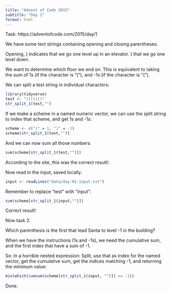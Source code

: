 ```yaml
---
title: "Advent of Code 2015"
subtitle: "Day 1"
format: html
---
```


Task: https://adventofcode.com/2015/day/1

We have some text strings containing opening and closing parentheses.

Opening, ( indicates that we go one level up in an elevator. ) that we
go one level down. 

We want to determine which floor we end on. This is equivalent to 
taking the sum of 1s (if the character is "("), and -1s (if the character is "(").

We can split a test string in individual characters:

```r
library(tidyverse)
test <- "))((((("
str_split_1(test,"")
```

If we make a scheme in a named numeric vector, we can use the split string
to index that scheme, and get 1s and -1s:


```r
scheme <- c("(" = 1, ")" = -1)
scheme[str_split_1(test,"")]
```

And we can now sum all those numbers:

```r
sum(scheme[str_split_1(test,"")])
```
According to the site, this was the correct result!.

Now read in the input, saved locally.


```r
input <- readLines("data/day-01-input.txt")
```
Remember to replace "test" with "input":
```r
sum(scheme[str_split_1(input,"")])
```

Correct result!

Now task 2:

Which parenthesis is the first that lead Santa to level -1 in the building?

When we have the instructions (1s and -1s), we need the cumulative sum,
and the first index that have a sum of -1. 

So: In a horrible nested expression: Split, use that as index for the named 
vector, get the cumulative sum, get the indices matching -1, and returning
the minimum value:

```r
min(which(cumsum(scheme[str_split_1(input, "")]) == -1))
```

Done.